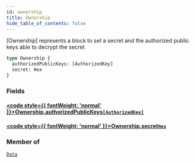 ```yaml
---
id: ownership
title: Ownership
hide_table_of_contents: false
---
```








[Ownership] represents a block to set a secret and the authorized public keys able to decrypt the secret

```graphql
type Ownership {
  authorizedPublicKeys: [AuthorizedKey]
  secret: Hex
}
```


### Fields

#### [<code style={{ fontWeight: 'normal' }}>Ownership.<b>authorizedPublicKeys</b></code>](#)<Bullet />[`[AuthorizedKey]`](/build/api/schema/objects/authorized-key) <Badge class="secondary" text="list"/> <Badge class="secondary" text="object"/>
> 
> 

#### [<code style={{ fontWeight: 'normal' }}>Ownership.<b>secret</b></code>](#)<Bullet />[`Hex`](/build/api/schema/scalars/hex) <Badge class="secondary" text="scalar"/>
> 
> 



### Member of

[`Data`](/build/api/schema/objects/data)  <Badge class="secondary" text="object"/>



